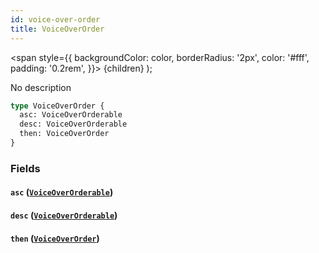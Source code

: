 ```yaml
---
id: voice-over-order
title: VoiceOverOrder
---
```


<span
style={{
      backgroundColor: color,
      borderRadius: '2px',
      color: '#fff',
      padding: '0.2rem',
    }}>
{children}
</span>
);

No description

```graphql
type VoiceOverOrder {
  asc: VoiceOverOrderable
  desc: VoiceOverOrderable
  then: VoiceOverOrder
}
```

### Fields

#### `asc` ([`VoiceOverOrderable`](/docs/schema/enums/voice-over-orderable))

#### `desc` ([`VoiceOverOrderable`](/docs/schema/enums/voice-over-orderable))

#### `then` ([`VoiceOverOrder`](/docs/schema/inputs/voice-over-order))
